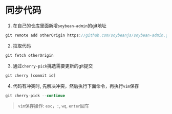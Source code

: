 # 同步代码

1. 在自己的仓库里面新增`soybean-admin`的git地址

```ts copy
git remote add otherOrigin https://github.com/soybeanjs/soybean-admin.git
```

2. 拉取代码

```ts copy
git fetch otherOrigin
```

3. 通过`cherry-pick`挑选需要更新的git提交

```ts copy
git cherry [commit id]
```

4. 代码有冲突时, 先解决冲突，然后执行下面命令，再执行`vim`保存

```ts copy
git cherry-pick --continue
```

> `vim`保存操作: `esc`，`:`, `wq`, `enter`回车
